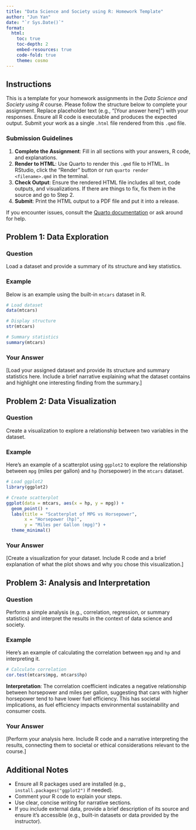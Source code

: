 ```yaml
---
title: "Data Science and Society using R: Homework Template"
author: "Jun Yan"
date: "`r Sys.Date()`"
format:
  html:
    toc: true
    toc-depth: 2
    embed-resources: true
    code-fold: true
    theme: cosmo
---
```


## Instructions

This is a template for your homework assignments in the *Data Science
and Society using R* course. Please follow the structure below to
complete your assignment. Replace placeholder text (e.g., "[Your
answer here]") with your responses. Ensure all R code is executable
and produces the expected output. Submit your work as a single `.html`
file rendered from this `.qmd` file.


### Submission Guidelines
1. **Complete the Assignment**: Fill in all sections with your
   answers, R code, and explanations.
2. **Render to HTML**: Use Quarto to render this `.qmd` file to
   HTML. In RStudio, click the "Render" button or run `quarto render
   <filename>.qmd` in the terminal.
3. **Check Output**: Ensure the rendered HTML file includes all text,
   code outputs, and visualizations. If there are things to fix, fix
   them in the source and go to Step 2.   
4. **Submit**: Print the HTML output to a PDF file and put it into a
release.

If you encounter issues, consult the
[Quarto documentation](https://quarto.org) or ask around for help.


## Problem 1: Data Exploration

### Question
Load a dataset and provide a summary of its structure and key statistics.

### Example
Below is an example using the built-in `mtcars` dataset in R.

```r
# Load dataset
data(mtcars)

# Display structure
str(mtcars)

# Summary statistics
summary(mtcars)
```

### Your Answer
[Load your assigned dataset and provide its structure and summary
statistics here. Include a brief narrative explaining what the dataset
contains and highlight one interesting finding from the summary.]


## Problem 2: Data Visualization

### Question
Create a visualization to explore a relationship between two variables in the dataset.

### Example
Here’s an example of a scatterplot using `ggplot2` to explore the
relationship between `mpg` (miles per gallon) and `hp` (horsepower) in
the `mtcars` dataset.


```r
# Load ggplot2
library(ggplot2)

# Create scatterplot
ggplot(data = mtcars, aes(x = hp, y = mpg)) +
  geom_point() +
  labs(title = "Scatterplot of MPG vs Horsepower",
       x = "Horsepower (hp)",
       y = "Miles per Gallon (mpg)") +
  theme_minimal()
```

### Your Answer
[Create a visualization for your dataset. Include R code and a brief
explanation of what the plot shows and why you chose this
visualization.]


## Problem 3: Analysis and Interpretation

### Question
Perform a simple analysis (e.g., correlation, regression, or summary
statistics) and interpret the results in the context of data science
and society.


### Example
Here’s an example of calculating the correlation between `mpg` and
`hp` and interpreting it.

```r
# Calculate correlation
cor.test(mtcars$mpg, mtcars$hp)
```

**Interpretation**: The correlation coefficient indicates a negative
relationship between horsepower and miles per gallon, suggesting that
cars with higher horsepower tend to have lower fuel efficiency. This
has societal implications, as fuel efficiency impacts environmental
sustainability and consumer costs.


### Your Answer
[Perform your analysis here. Include R code and a narrative
interpreting the results, connecting them to societal or ethical
considerations relevant to the course.]


## Additional Notes
- Ensure all R packages used are installed (e.g.,
  `install.packages("ggplot2")` if needed).
- Comment your R code to explain your steps.
- Use clear, concise writing for narrative sections.
- If you include external data, provide a brief description of its
  source and ensure it’s accessible (e.g., built-in datasets or data
  provided by the instructor).

